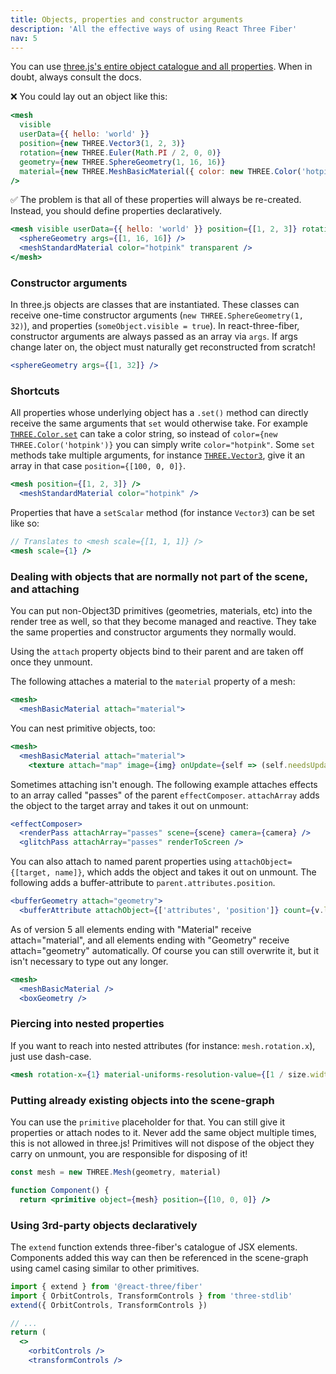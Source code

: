 ```yaml
---
title: Objects, properties and constructor arguments
description: 'All the effective ways of using React Three Fiber'
nav: 5
---
```


You can use [three.js's entire object catalogue and all properties](https://threejs.org/docs). When in doubt, always consult the docs.

❌ You could lay out an object like this:

```jsx
<mesh
  visible
  userData={{ hello: 'world' }}
  position={new THREE.Vector3(1, 2, 3)}
  rotation={new THREE.Euler(Math.PI / 2, 0, 0)}
  geometry={new THREE.SphereGeometry(1, 16, 16)}
  material={new THREE.MeshBasicMaterial({ color: new THREE.Color('hotpink'), transparent: true })}
/>
```

✅ The problem is that all of these properties will always be re-created. Instead, you should define properties declaratively.

```jsx
<mesh visible userData={{ hello: 'world' }} position={[1, 2, 3]} rotation={[Math.PI / 2, 0, 0]}>
  <sphereGeometry args={[1, 16, 16]} />
  <meshStandardMaterial color="hotpink" transparent />
</mesh>
```

### Constructor arguments

In three.js objects are classes that are instantiated. These classes can receive one-time constructor arguments (`new THREE.SphereGeometry(1, 32)`), and properties (`someObject.visible = true`). In react-three-fiber, constructor arguments are always passed as an array via `args`. If args change later on, the object must naturally get reconstructed from scratch!

```jsx
<sphereGeometry args={[1, 32]} />
```

### Shortcuts

All properties whose underlying object has a `.set()` method can directly receive the same arguments that `set` would otherwise take. For example [`THREE.Color.set`](https://threejs.org/docs/index.html#api/en/math/Color.set) can take a color string, so instead of `color={new THREE.Color('hotpink')}` you can simply write `color="hotpink"`. Some `set` methods take multiple arguments, for instance [`THREE.Vector3`](https://threejs.org/docs/index.html#api/en/math/Vector3.set), give it an array in that case `position={[100, 0, 0]}`.

```jsx
<mesh position={[1, 2, 3]} />
  <meshStandardMaterial color="hotpink" />
```

Properties that have a `setScalar` method (for instance `Vector3`) can be set like so:

```jsx
// Translates to <mesh scale={[1, 1, 1]} />
<mesh scale={1} />
```

### Dealing with objects that are normally not part of the scene, and attaching

You can put non-Object3D primitives (geometries, materials, etc) into the render tree as well, so that they become managed and reactive. They take the same properties and constructor arguments they normally would.

Using the `attach` property objects bind to their parent and are taken off once they unmount.

The following attaches a material to the `material` property of a mesh:

```jsx
<mesh>
  <meshBasicMaterial attach="material">
```

You can nest primitive objects, too:

```jsx
<mesh>
  <meshBasicMaterial attach="material">
    <texture attach="map" image={img} onUpdate={self => (self.needsUpdate = true)} />
```

Sometimes attaching isn't enough. The following example attaches effects to an array called "passes" of the parent `effectComposer`. `attachArray` adds the object to the target array and takes it out on unmount:

```jsx
<effectComposer>
  <renderPass attachArray="passes" scene={scene} camera={camera} />
  <glitchPass attachArray="passes" renderToScreen />
```

You can also attach to named parent properties using `attachObject={[target, name]}`, which adds the object and takes it out on unmount. The following adds a buffer-attribute to `parent.attributes.position`.

```jsx
<bufferGeometry attach="geometry">
  <bufferAttribute attachObject={['attributes', 'position']} count={v.length / 3} array={v} itemSize={3} />
```

<Hint>
  As of version 5 all elements ending with "Material" receive attach="material", and all elements
  ending with "Geometry" receive attach="geometry" automatically. Of course you can still overwrite
  it, but it isn't necessary to type out any longer.
</Hint>

```jsx
<mesh>
  <meshBasicMaterial />
  <boxGeometry />
```

### Piercing into nested properties

If you want to reach into nested attributes (for instance: `mesh.rotation.x`), just use dash-case.

```jsx
<mesh rotation-x={1} material-uniforms-resolution-value={[1 / size.width, 1 / size.height]} />
```

### Putting already existing objects into the scene-graph

You can use the `primitive` placeholder for that. You can still give it properties or attach nodes to it. Never add the same object multiple times, this is not allowed in three.js! Primitives will not dispose of the object they carry on unmount, you are responsible for disposing of it!

```jsx
const mesh = new THREE.Mesh(geometry, material)

function Component() {
  return <primitive object={mesh} position={[10, 0, 0]} />
```

### Using 3rd-party objects declaratively

The `extend` function extends three-fiber's catalogue of JSX elements. Components added this way can then be referenced in the scene-graph using camel casing similar to other primitives.

```jsx
import { extend } from '@react-three/fiber'
import { OrbitControls, TransformControls } from 'three-stdlib'
extend({ OrbitControls, TransformControls })

// ...
return (
  <>
    <orbitControls />
    <transformControls />
```
